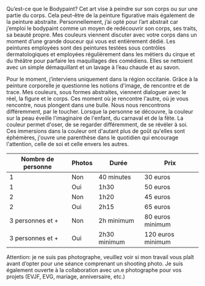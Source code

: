 Qu’est-ce que le Bodypaint? Cet art vise à peindre sur son corps ou sur une partie du corps. Cela peut-être de la peinture figurative mais également de la peinture abstraite. Personnellement, j’ai opté pour l’art abstrait car j’emploi le bodypaint comme un moyen de redécouvrir son corps, ses traits, sa beauté propre. Mes couleurs viennent discuter avec votre corps dans un moment d’une grande douceur qui vous est entièrement dédié.
Les peintures employées sont des peintures testées sous contrôles dermatologiques et employées régulièrement dans les métiers du cirque et du théâtre pour parfaire les maquillages des comédiens. Elles se nettoient avec un simple démaquillant et un lavage à l’eau chaude et au savon.

Pour le moment, j’interviens uniquement dans la région occitanie.
Grâce à la peinture corporelle je questionne les notions d'image, de rencontre et de trace. Mes couleurs, sous formes abstraites, viennent dialoguer avec le réel, la figure et le corps. Ces moment où je rencontre l'autre, où je vous rencontre, nous plongent dans une bulle. Nous nous rencontrons différemment, par le toucher. Lorsque la personne se découvre, la couleur sur la peau éveille l'imaginaire de l'enfant, du carnaval et de la fête. La couleur permet d'oser, de se regarder différemment, de se révéler à soi.
Ces immersions dans la couleur ont d'autant plus de goût qu'elles sont éphémères, j'ouvre une parenthèse dans le quotidien qui encourage l'attention, celle de soi et celle envers les autres.

| Nombre de personne | Photos | Durée        | Prix              |
| ------------------ | ------ | ------------ | ----------------- |
| 1                  | Non    | 40 minutes   | 30 euros          |
| 1                  | Oui    | 1h30         | 50 euros          |
| 2                  | Non    | 1h20         | 45 euros          |
| 2                  | Oui    | 2h15         | 65 euros          |
| 3 personnes et +   | Non    | 2h minimum   | 80 euros minimum  |
| 3 personnes et +   | Oui    | 2h30 minimum | 120 euros minimum |

Attention: je ne suis pas photographe, veuillez voir si mon travail vous plaît avant d’opter pour une séance comprenant un shooting photo. Je suis également ouverte à la collaboration avec un.e photographe pour vos projets (EVJF, EVG, mariage, anniversaire, etc.)
